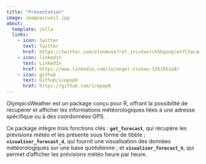 ```yaml
---
title: "Présentation"
image: imageaccueil.jpg
about:
  template: jolla
  links:
    - icon: twitter
      text: Twitter
      href: https://twitter.com/elonmusk?ref_src=twsrc%5Egoogle%7Ctwcamp%5Eserp%7Ctwgr%5Eauthor
    - icon: linkedin
      text: LinkedIn
      href: https://www.linkedin.com/in/angel-sineau-1261051a8/
    - icon: github
      text: Github/icepop0
      href: https://github.com/icepop0
---
```


OlympicsWeather est un package conçu pour R, offrant la possibilité de récupérer et afficher les informations météorologiques liées à une adresse spécifique ou à des coordonnées GPS.

Ce package intègre trois fonctions clés : **`get_forecast`**, qui récupère les prévisions météo et les présente sous forme de tibble ; **`visualiser_forecast_d`**, qui fournit une visualisation des données météorologiques sur une base quotidienne ; et **`visualiser_forecast_h`**, qui permet d'afficher les prévisions météo heure par heure.
